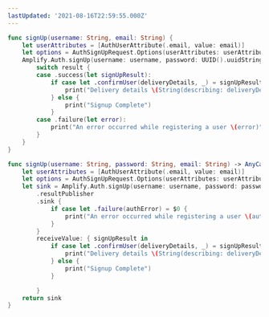 ```yaml
---
lastUpdated: '2021-08-16T22:59:55.000Z'
---
```

<BlockSwitcher>

<Block name="Listener (iOS 11+)">

```swift
func signUp(username: String, email: String) {
    let userAttributes = [AuthUserAttribute(.email, value: email)]
    let options = AuthSignUpRequest.Options(userAttributes: userAttributes)
    Amplify.Auth.signUp(username: username, password: UUID().uuidString, options: options) { result in
        switch result {
        case .success(let signUpResult):
            if case let .confirmUser(deliveryDetails, _) = signUpResult.nextStep {
                print("Delivery details \(String(describing: deliveryDetails))")
            } else {
                print("Signup Complete")
            }
        case .failure(let error):
            print("An error occurred while registering a user \(error)")
        }
    }
}
```

</Block>

<Block name="Combine (iOS 13+)">

```swift
func signUp(username: String, password: String, email: String) -> AnyCancellable {
    let userAttributes = [AuthUserAttribute(.email, value: email)]
    let options = AuthSignUpRequest.Options(userAttributes: userAttributes)
    let sink = Amplify.Auth.signUp(username: username, password: password, options: options)
        .resultPublisher
        .sink {
            if case let .failure(authError) = $0 {
                print("An error occurred while registering a user \(authError)")
            }
        }
        receiveValue: { signUpResult in
            if case let .confirmUser(deliveryDetails, _) = signUpResult.nextStep {
                print("Delivery details \(String(describing: deliveryDetails))")
            } else {
                print("Signup Complete")
            }

        }
    return sink
}
```

</Block>

</BlockSwitcher>
